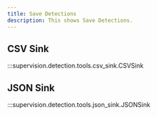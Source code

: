 ```yaml
---
title: Save Detections
description: This shows Save Detections.
---
```


<div className="md-typeset">
  <h2>CSV Sink</h2>
</div>

:::supervision.detection.tools.csv_sink.CSVSink

<div className="md-typeset">
  <h2>JSON Sink</h2>
</div>

:::supervision.detection.tools.json_sink.JSONSink